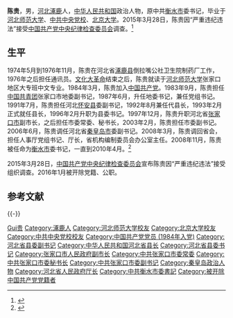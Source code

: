 {{Otheruses|subject=原河北省衡水市委书记陈贵|other=其他同名条目|陈贵}}
{{Infobox officeholder
| 图像        = 
| 图像说明    = 
| 职务1       = 中国共产党衡水市委员会书记
| 就任日期1   = 2008年11月
| 卸任日期1   = 2010年4月
| 前任1       = [[景春华|景春华]]
| 继任1       = [[刘可为|刘可为]]
| 职务2       = 
| 就任日期2   = 
| 卸任日期2   = 
| 前任2       = 
| 继任2       = 
| 职务3       = 
| 就任日期3   = 
| 卸任日期3   = 
| 前任3       = 
| 继任3       = 
| 职务4       = 
| 就任日期4   = 
| 卸任日期4   = 
| 前任4       = 
| 继任4       = 
| 姓名        = 陈贵
| 原名        = 
| 出生日期    = {{birth year and age|1956|10}}
| 出生地点    = {{PRC}}河北省逐鹿县
| 逝世日期    = <!-- {{death date and age|}}（死亡在前，出生在后）{{death year and age| }} -->
| 逝世地点    = 
| 政党        = <del>{{CPC}}</del>（2016年1月被开除）
| 父母        = 
| 配偶        = <!--{{marriage|姓名|}} -->
| 子女        = 
| 亲属        = 
| 信仰        = 
| 母校        = 河北师范大学<br>北京大学<br>中共中央党校
| 网站        = 
| 签名        = 
| 脚注        = 
}}
'''陈贵'''{{BD|1956年|10月|||catIdx=C陈贵}}，男，[[河北省|河北]][[涿鹿县|涿鹿]]人，[[中华人民共和国|中华人民共和国]]政治人物，原中共[[衡水市|衡水市]]委书记，毕业于[[河北师范大学|河北师范大学]]、[[中共中央党校|中共中央党校]]、[[北京大学|北京大学]]。2015年3月28日，陈贵因“严重违纪违法”接受[[中国共产党中央纪律检查委员会|中国共产党中央纪律检查委员会]]调查。<ref>{{cite news |author= |url=http://www.ccdi.gov.cn/yw/201503/t20150328_53961.html |title=河北衡水原市委书记陈贵涉嫌严重违纪违法接受调查 |newspaper=中纪委 |date=2015-03-28 |accessdate=2015-04-05 |archive-date=2015-04-02 |archive-url=https://web.archive.org/web/20150402022443/http://www.ccdi.gov.cn/yw/201503/t20150328_53961.html |dead-url=no }}</ref>

== 生平 ==
1974年5月到1976年11月，陈贵在河北省[[涿鹿县|涿鹿县]]倒拉嘴公社卫生院制药厂工作，1976年之后担任通讯员。[[文化大革命|文化大革命]]结束之后，陈贵就读于[[河北师范大学|河北师范大学]]张家口地区大专班中文专业。1984年3月，陈贵加入[[中国共产党|中国共产党]]。1983年9月，陈贵担任[[中国共产主义青年团|中国共青团]]张家口市地委副书记，1987年6月，升任地委书记，兼任党组书记。1991年7月，陈贵担任河北[[怀安县|怀安县]]委副书记，1992年8月兼任代县长，1993年2月正式就任县长，1996年2月升职为县委书记。1997年12月，陈贵升职河北省[[张家口市|张家口市]]副市长，之后担任市委常委、秘书长，2003年2月，陈贵担任市委副书记。2006年6月，陈贵调任河北省[[秦皇岛市|秦皇岛市]]委副书记。2008年3月，陈贵调回省会，担任人事厅党组书记、厅长，省机构编制委员会办公室主任。2008年11月，陈贵被任命为[[衡水市|衡水市]]委书记，一直到2010年4月。<ref>{{cite news |author= |url=http://news.ifeng.com/a/20150328/43437358_0.shtml#_zbs_baidu_xk |title=河北衡水原书记陈贵被调查 当地官场接连震动 |newspaper=凤凰网 |date=2015-03-28 |accessdate=2015-04-05 |archive-date=2015年3月31日 |archive-url=https://web.archive.org/web/20150331031032/http://news.ifeng.com/a/20150328/43437358_0.shtml#_zbs_baidu_xk |dead-url=no }}</ref>

2015年3月28日，[[中国共产党中央纪律检查委员会|中国共产党中央纪律检查委员会]]宣布陈贵因“严重违纪违法”接受组织调查。2016年1月被开除党籍、公职。

== 参考文献 ==
{{reflist}}
{{-}}
{{start box}}
{{s-ppo|cpc}}
{{s-before|[[景春华|景春华]]}}
{{s-title|[[中国共产党衡水市委员会|中国共产党衡水市委员会]]书记|2008年11月－2010年4月}}
{{s-after|[[刘可为|刘可为]]}}
{{end box}}

{{中共十八大到十九大期间的反腐败工作}}

{{Authority control}}
{{DEFAULTSORT:Chen陈贵}}
[[Category:陈姓|Gui贵]]
[[Category:涿鹿人|Category:涿鹿人]]
[[Category:河北师范大学校友|Category:河北师范大学校友]]
[[Category:北京大学校友|Category:北京大学校友]]
[[Category:中共中央党校校友|Category:中共中央党校校友]]
[[Category:中国共产党党员_(1984年入党)|Category:中国共产党党员 (1984年入党)]]
[[Category:河北省县委副书记|Category:河北省县委副书记]]
[[Category:中华人民共和国河北省县长|Category:中华人民共和国河北省县长]]
[[Category:河北省县委书记|Category:河北省县委书记]]
[[Category:张家口市人民政府副市长|Category:张家口市人民政府副市长]]
[[Category:中共张家口市委常委|Category:中共张家口市委常委]]
[[Category:中共张家口市委秘书长|Category:中共张家口市委秘书长]]
[[Category:中共张家口市委副书记|Category:中共张家口市委副书记]]
[[Category:秦皇岛政治人物|Category:秦皇岛政治人物]]
[[Category:河北省人民政府厅长|Category:河北省人民政府厅长]]
[[Category:中共衡水市委書記|Category:中共衡水市委書記]]
[[Category:被开除中国共产党党籍者|Category:被开除中国共产党党籍者]]